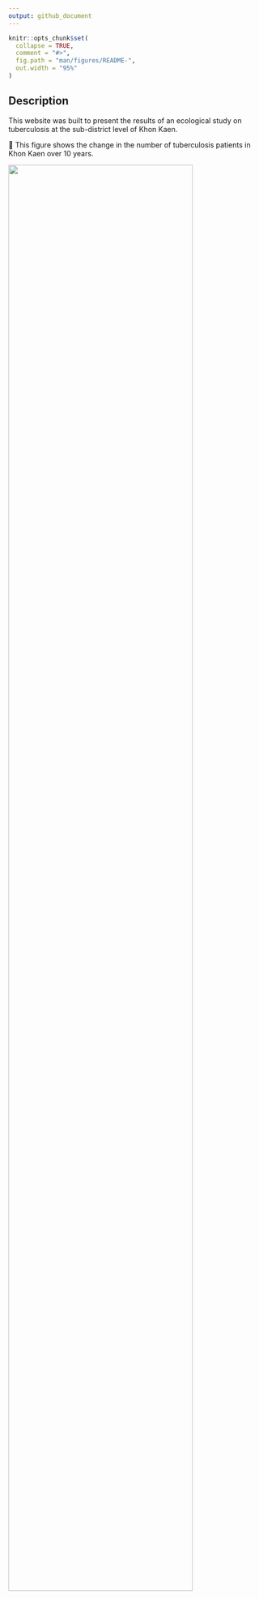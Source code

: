 ```yaml
---
output: github_document
---
```


<!-- README.md is generated from README.Rmd. Please edit that file -->

```r
knitr::opts_chunk$set(
  collapse = TRUE,
  comment = "#>",
  fig.path = "man/figures/README-",
  out.width = "95%"
)
```


<!-- badges: start -->
<!-- badges: end -->

## Description 
This website was built to present the results of an ecological study on tuberculosis at the sub-district level of Khon Kaen.

🔽 This figure shows the change in the number of tuberculosis patients in Khon Kaen over 10 years.

<img src="https://github.com/Azz247/GeoTB/blob/main/man/figures/Rplot01.png?raw=true" width="85%" />

